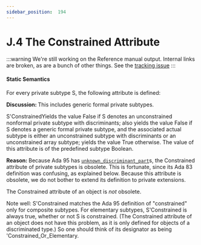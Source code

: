 ---
sidebar_position:  194
---

# J.4 The Constrained Attribute

:::warning
We're still working on the Reference manual output.  Internal links are broken,
as are a bunch of other things.
See the [tracking issue](https://github.com/ada-lang-io/ada-lang-io/issues/20)
:::



#### Static Semantics

<p>For every private subtype S, the following attribute is defined: </p>
<Admonition type="note">
<p><strong>Discussion: </strong>This includes generic formal private subtypes. </p></Admonition>

<p>S'ConstrainedYields the value False if S denotes an unconstrained nonformal private subtype with discriminants; also yields the value False if S denotes a generic formal private subtype, and the associated actual subtype is either an unconstrained subtype with discriminants or an unconstrained array subtype; yields the value True otherwise. The value of this attribute is of the predefined subtype Boolean. </p>
<Admonition type="note">
<p><strong>Reason: </strong>Because Ada 95 has <code><a href="../AA-3/AA-3.7#S0060">unknown_discriminant_part</a></code>s, the Constrained attribute of private subtypes is obsolete. This is fortunate, since its Ada 83 definition was confusing, as explained below. Because this attribute is obsolete, we do not bother to extend its definition to private extensions.</p></Admonition>

<Admonition type="note">
<p>The Constrained attribute of an object is <em>not</em> obsolete.</p></Admonition>

<Admonition type="note">
<p>Note well: S'Constrained matches the Ada 95 definition of "constrained" only for composite subtypes. For elementary subtypes, S'Constrained is always true, whether or not S is constrained. (The Constrained attribute of an object does not have this problem, as it is only defined for objects of a discriminated type.) So one should think of its designator as being 'Constrained_Or_Elementary. </p></Admonition>

